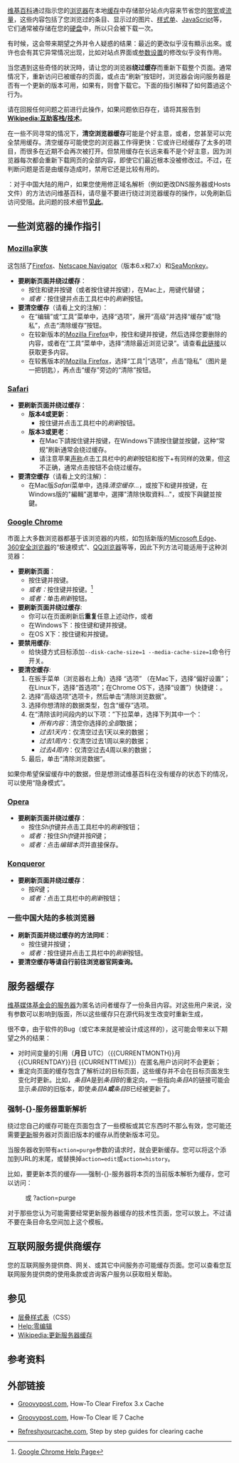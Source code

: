 {{操作指南|WP:BYC|WP:BYPASS|WP:REFRESH}}
{{NoteTA
|G1 = IT
|G2 = MediaWiki
}}
[[维基百科|维基百科]]通过指示您的[[浏览器|浏览器]]在本地[[缓存|缓存]]中存储部分站点内容来节省您的[[带宽|带宽]]或[[网络流量|流量]]，这些内容包括了您浏览过的条目、显示过的图片、[[CSS|样式单]]、[[JavaScript|JavaScript]]等，它们通常被存储在您的[[硬盘|硬盘]]中，所以只会被下载一次。

有时候，这会带来期望之外并令人疑惑的结果：最近的更改似乎沒有顯示出來。或许也会有其它异常情况出现，比如对站点界面或[[Special:Preferences|参数设置]]的修改似乎没有作用。

当您遇到这些奇怪的狀況時，请让您的浏览器'''绕过缓存'''而重新下载整个页面。通常情况下，重新访问已被缓存的页面，或点击“刷新”按钮时，浏览器会询问服务器是否有一个更新的版本可用，如果有，则會下载它。下面的指引解释了如何蓋過这个行为。

请在回报任何问题之前进行此操作，如果问题依旧存在，请将其报告到'''[[Wikipedia:互助客栈/技术|Wikipedia:互助客栈/技术]]'''。

在一些不同寻常的情况下，'''清空浏览器缓存'''可能是个好主意，或者，您甚至可以完全禁用缓存。清空缓存可能使您的浏览器工作得更快：它或许已经缓存了太多的项目，而很多在近期不会再次被打开。但禁用缓存在长远来看不是个好主意，因为浏览器每次都会重新下载网页的全部内容，即使它们最近根本没被修改过。不过，在判断问题是否是由缓存造成时，禁用它还是比较有用的。

{{注意}}：对于中国大陆的用户，如果您使用修正域名解析（例如更改DNS服务器或Hosts文件）的方法访问维基百科，请尽量不要进行绕过浏览器缓存的操作，以免刷新后访问受阻。此问题的技术细节'''[[H:DNS|见此]]'''。

==一些浏览器的操作指引==
<!--
===[[Internet_Explorer|Internet Explorer]]===
* '''要刷新页面并绕过缓存'''：
** 按住{{key press|Ctrl}}键并按{{key press|F5}}键；
** ''或者：''按住{{key press|Ctrl}}键并点击工具栏中的''刷新''按钮。
* '''要清空缓存'''（请看上文的注解）：
**[[Internet_Explorer_8|Internet Explorer 8]]、[[Internet_Explorer_9|9]]、[[Internet_Explorer_10|10]]、[[Internet_Explorer_11|11]]：
**# 显示删除浏览的历史记录对话框：
**#* 按住{{key press|Ctrl}}和{{key press|Shift}}键并按{{key press|Delete}}键；
**#* ''或者：''点击“工具”菜单并选择“删除浏览的历史记录”；
**#* ''或者：''点击“安全”状态栏按钮并选择“删除浏览的历史记录”。
**# ''然后：''确保“Internet临时文件”和“历史记录”已被选择，然后点击“删除”。您也可以一并删除cookie（但这会让网站忘记您提供的所有设置）。
**[[Internet_Explorer_7|Internet Explorer 7]]：
*** 点击“工具”菜单并选择“Internet选项”，选择“常规”选项卡并点击“Internet临时文件”小节中的“删除文件”。您也可以一并删除cookie和历史记录。
**更旧的Internet Explorer：
*** 点击“工具”菜单并选择“Internet选项”，选择“常规”选项卡并点击“浏览历史”小节中的“删除…”，点击“Internet临时文件”小节中的“删除文件…”，会出现一个对话框询问您是只删除临时文件还是删除所有离线内容，选择后者并点击“确定”。
-->

===[[Mozilla|Mozilla]]家族 ===
这包括了[[Mozilla_Firefox|Firefox]]、[[Netscape_Navigator|Netscape Navigator]]（版本6.x和7.x）和[[SeaMonkey|SeaMonkey]]。

* '''要刷新页面并绕过缓存'''：
** 按住{{key press|Ctrl}}和{{key press|Shift}}键并按{{key press|R}}键（或者按住{{key press|Ctrl}}键并按{{key press|F5}}键），在Mac上，用{{key press|Command}}键代替{{key press|Ctrl}}键；
** ''或者：''按住{{key press|Shift}}键并点击工具栏中的''刷新''按钮。
* '''要清空缓存'''（请看上文的注解）：
** 在“编辑”或“工具”菜单中，选择“选项”，展开“高级”并选择“缓存”或“隐私”，点击“清除缓存”按钮。
** 在较新版本的[[Mozilla_Firefox|Mozilla Firefox]]中，按住{{key press|Ctrl}}和{{key press|Shift}}键并按{{key press|Delete}}键，然后选择您要删除的内容，或者在“工具”菜单中，选择“清除最近浏览记录”。请查看[http://support.mozilla.com/en-US/kb/How+to+clear+the+cache?bl=n&s=cache&as=q 此链接]以获取更多内容。
** 在较舊版本的[[Mozilla_Firefox|Mozilla Firefox]]，选择“工具”|“选项”，点击“隐私”（图片是一把钥匙），再点击“缓存”旁边的“清除”按钮。

===[[Safari|Safari]]===
* '''要刷新页面并绕过缓存'''：
** '''版本4或更新'''：
*** 按住{{key press|Shift}}键并点击工具栏中的''刷新''按钮。
** '''版本3或更老'''：
*** 在Mac下請按住{{key press|Cmd}}键并按{{key press|R}}键，在Windows下請按住{{key press|Ctrl}}鍵並按{{key press|R}}鍵，这种“常规”刷新通常会绕过缓存。
*** 请注意苹果[http://docs.info.apple.com/article.html?artnum=306244 声称]点击工具栏中的''刷新''按钮和按下{{key press|Cmd}}+{{key press|R}}有同样的效果，但这不正确，通常点击按钮不会绕过缓存。
* '''要清空缓存'''（请看上文的注解）：
** 在Mac版''Safari''菜单中，选择''清空缓存…''，或按下{{key press|Opt}}和{{key press|Cmd}}键并按{{key press|E}}键，在Windows版的"編輯"選單中，選擇"清除快取資料…"，或按下{{key press|Ctrl}}與{{key press|Alt}}鍵並按{{key press|E}}鍵。

===[[Google_Chrome|Google Chrome]]===
市面上大多数浏览器都基于该浏览器的内核，如包括新版的[[Microsoft_Edge|Microsoft Edge]]、[[360安全浏览器|360安全浏览器]]的“极速模式”、[[QQ浏览器|QQ浏览器]]等等，因此下列方法可能适用于这种浏览器：
*'''要刷新页面'''：
** 按住{{key press|Ctrl}}键并按{{key press|F5}}键。
**''或者：''按住{{key press|Shift}}键并按{{key press|R}}键。<ref>[http://www.google.com/support/chrome/bin/static.py?page=guide.cs&guide=25799&topic=28650& Google Chrome Help Page]</ref>
**''或者：''单击''刷新''按钮。
*'''要刷新页面并绕过缓存''':
**你可以在页面刷新后'''重复'''任意上述动作，或者
**在Windows下：按住{{key press|Ctrl}}键和{{key press|Shift}}键并按{{key press|R}}键。
**在OS X下：按住{{key press|Cmd}}键和{{key press|Shift}}并按{{key press|R}}键。
*'''要禁用缓存''':
**给快捷方式目标添加<code>--disk-cache-size=1 --media-cache-size=1</code>命令行开关。
*'''要清空缓存''':
*#在扳手菜单（浏览器右上角）选择 “选项” （在Mac下，选择“偏好设置”；在Linux下，选择“首选项”；在Chrome OS下，选择“设置”）快捷键：{{key press|Ctrl|Shift|Del}}。
*#选择“高级选项”选项卡，然后单击“清除浏览数据”。
*#选择你想清除的数据类型，包含“缓存”选项。
*#在“清除该时间段内的以下项：”下拉菜单，选择下列其中一个：
*#*''所有内容''：清空你选择的''全部''数据；
*#*''过去1天内''：仅清空过去1天以来的数据；
*#*''过去1周内''：仅清空过去1周以来的数据；
*#*''过去4周内''：仅清空过去4周以来的数据；
*#最后，单击“清除浏览数据”。

如果你希望保留缓存中的数据，但是想测试维基百科在没有缓存的状态下的情况，可以使用“隐身模式”。

===[[Opera電腦瀏覽器|Opera]]===
* '''要刷新页面并绕过缓存'''：
** 按住''Shift''键并点击工具栏中的''刷新''按钮；
** ''或者：''按住''Shift''键并按''R''键；
** ''或者：''点击''编辑本页''并直接保存。
<!--!FUZZY! * '''To completely clear the cache''' :
** From the 'Tools' menu, choose 'Preferences'. Expand the 'Advanced' options and choose 'History'. Click the button called 'Empty now'.
** Alternatively, you can easily clear the cache, history and cookies: From the 'Tools' menu, choose 'Delete private data'. Click 'Details', make sure that 'Delete entire cache' is selected, and then choose any other data you want to remove.-->

===[[Konqueror|Konqueror]]===
* '''要刷新页面并绕过缓存'''：
** 按''R''键；
** ''或者：''点击工具栏中的''刷新''按钮；
<!--!FUZZY! * '''To completely clear the cache''' (see note above):
** From the 'Settings' menu, select 'Configure Konqueror'. Scroll down to select the icon labeled 'Cache', and click the button labeled 'Clear Cache'.-->
<!--!FUZZY! 
===[[Flock|Flock]]===
* '''To completely clear the cache''' (see note above):
**Go to the '''''Tools''''' menu and click on '''''Options'''''
**Go to '''''Privacy''''' and then, under Privacy, click on '''''Cache'''''
**Click on '''''Clear Cache Now'''''
* '''Flock v1.0.8 for Mac Instructions''':
**Go to the '''''Flock''''' menu and click on '''''Preferences'''''
**Go to '''''Privacy''''' tab and then, under Private Data (bottom field), click on the '''''Clear Now...''''' button
**Select the '''''Cache''''' checkbox (only, or in combination with other desired options)
**Click the '''''Clear Private Data Now''''' button

===[[OmniWeb|OmniWeb]]===
* '''To completely clear the cache''' (see note above):
** From the 'OmniWeb' menu, choose 'Flush Cache' or hold down the ''Option'' and ''Command'' keys and press ''U''.
-->

===一些中国大陆的多核浏览器===
* '''刷新页面并绕过缓存的方法同IE'''：
** 按住{{key press|Ctrl}}键并按{{key press|F5}}键；
** ''或者：''按住{{key press|Ctrl}}键并点击工具栏中的''刷新''按钮。
* '''要清空缓存等请自行前往浏览器官网查询。'''

==服务器缓存==
{{main|维基百科:更新服务器缓存}}
[[m:Wikimedia_servers|维基媒体基金会的服务器]]为匿名访问者缓存了一份条目内容。对这些用户来说，没有参数可以影响到版面，所以这些缓存只在源代码发生改变时重新生成，

很不幸，由于软件的Bug（或它本来就是被设计成这样的），这可能会带来以下期望之外的结果：
* 对时间变量的引用（'''{{CURRENTMONTH}}月{{CURRENTDAY}}日 {{CURRENTTIME}}''' UTC）（<nowiki>{{CURRENTMONTH}}月{{CURRENTDAY}}日 {{CURRENTTIME}}</nowiki>）在匿名用户访问时不会更新；
* 重定向页面的缓存包含了解析过的目标页面，这些缓存并不会在目标页面发生变化时更新。比如，''条目A''是到''条目B''的重定向，一些指向''条目A''的链接可能会显示''条目B''的旧版本，即使''条目A'''''或'''''条目B''已经被更新了。

===强制-{}-服务器重新解析===
绕过您自己的缓存可能在页面包含了一些模板或其它东西时不那么有效，您可能还需要[[Wikipedia:更新服务器缓存|更新]]服务器对页面旧版本的缓存从而使新版本可见。

当服务器收到带有<code>action=purge</code>参数的请求时，就会更新缓存。您可以将这个添加到URL的末尾，或替换掉<code>action=edit</code>或<code>action=history</code>。

比如，要更新本页的缓存——强制-{}-服务器将本页的当前版本解析为缓存，您可以访问：
: {{canonicalurl:{{FULLPAGENAME}}|action=purge}} 或 {{canonicalurl:{{FULLPAGENAME}}}}?action=purge

对于那些您认为可能需要经常更新服务器缓存的技术性页面，您可以放上{{tl|purge}}。不过请不要在条目命名空间加上这个模板。

==互联网服务提供商缓存==
您的互联网服务提供商、网关、或其它中间服务亦可能缓存页面。您可以查看您互联网服务提供商的使用条款或咨询客户服务以获取相关帮助。

== 参见 ==

* [[层叠样式表|层叠样式表]]（CSS）
* [[Help:零编辑|Help:零编辑]]
* [[Wikipedia:更新服务器缓存|Wikipedia:更新服务器缓存]]

==参考资料==
{{reflist}}

==外部链接==
* {{en}} [http://www.groovypost.com/howto/firefox/clear-firefox-browsing-history-and-private-data/ Groovypost.com], How-To Clear Firefox 3.x Cache
* {{en}} [http://www.groovypost.com/howto/microsoft/ie/clear-internet-explorer-7-ie7-browser-history-temp-files/ Groovypost.com], How-To Clear IE 7 Cache
* {{en}} [http://www.refreshyourcache.com/ Refreshyourcache.com], Step by step guides for clearing cache